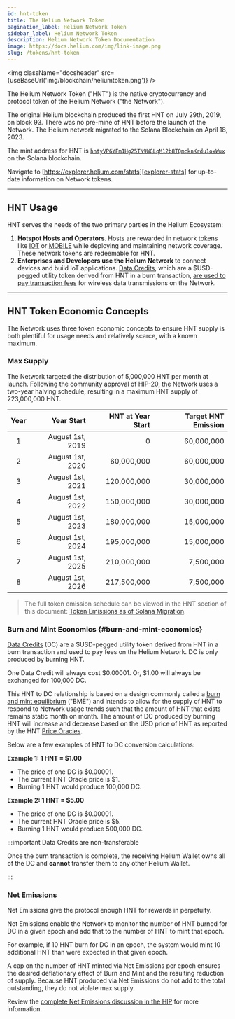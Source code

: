 ```yaml
---
id: hnt-token
title: The Helium Network Token
pagination_label: Helium Network Token
sidebar_label: Helium Network Token
description: Helium Network Token Documentation
image: https://docs.helium.com/img/link-image.png
slug: /tokens/hnt-token
---
```



<img className="docsheader" src={useBaseUrl('img/blockchain/heliumtoken.png')} />

The Helium Network Token ("HNT") is the native cryptocurrency and protocol token of the Helium
Network ("the Network").

The original Helium blockchain produced the first HNT on July 29th, 2019, on block 93. There was no
pre-mine of HNT before the launch of the Network. The Helium network migrated to the Solana
Blockchain on April 18, 2023.

The mint address for HNT is [`hntyVP6YFm1Hg25TN9WGLqM12b8TQmcknKrdu1oxWux`][hnt-mint-addr] on
the Solana blockchain.

Navigate to [https://explorer.helium.com/stats][explorer-stats] for up-to-date information on
Network tokens.

---

## HNT Usage

HNT serves the needs of the two primary parties in the Helium Ecosystem:

1. **Hotspot Hosts and Operators**. Hosts are rewarded in network tokens like [IOT][iot] or
   [MOBILE][mobile] while deploying and maintaining network coverage. These network tokens are
   redeemable for HNT.
2. **Enterprises and Developers use the Helium Network** to connect devices and build IoT
   applications. [Data Credits][datacredit], which are a $USD-pegged utility token derived from HNT
   in a burn transaction, [are used to pay transaction fees][txn-fees] for wireless data
   transmissions on the Network.

---

## HNT Token Economic Concepts

The Network uses three token economic concepts to ensure HNT supply is both plentiful for usage
needs and relatively scarce, with a known maximum.

### Max Supply

The Network targeted the distribution of 5,000,000 HNT per month at launch. Following the community
approval of HIP-20, the Network uses a two-year halving schedule, resulting in a maximum HNT supply
of 223,000,000 HNT.

| Year |       Year Start | HNT at Year Start | Target HNT Emission |
| :--: | ---------------: | ----------------: | ------------------: |
|  1   | August 1st, 2019 |                 0 |          60,000,000 |
|  2   | August 1st, 2020 |        60,000,000 |          60,000,000 |
|  3   | August 1st, 2021 |       120,000,000 |          30,000,000 |
|  4   | August 1st, 2022 |       150,000,000 |          30,000,000 |
|  5   | August 1st, 2023 |       180,000,000 |          15,000,000 |
|  6   | August 1st, 2024 |       195,000,000 |          15,000,000 |
|  7   | August 1st, 2025 |       210,000,000 |           7,500,000 |
|  8   | August 1st, 2026 |       217,500,000 |           7,500,000 |

> The full token emission schedule can be viewed in the HNT section of this document: [Token
> Emissions as of Solana Migration][sol-emissions].

[^1]:
    Year 1 starts on **August 1st, 2019**. The first halving happened on day one of year three,
    **August 1st, 2021**.

### Burn and Mint Economics {#burn-and-mint-economics}

[Data Credits][datacredit] (DC) are a $USD-pegged utility token derived from HNT in a burn
transaction and used to pay fees on the Helium Network. DC is only produced by burning HNT.

One Data Credit will always cost $0.00001. Or, $1.00 will always be exchanged for 100,000 DC.

This HNT to DC relationship is based on a design commonly called a [burn and mint equilibrium][bme]
("BME") and intends to allow for the supply of HNT to respond to Network usage trends such that the
amount of HNT that exists remains static month on month. The amount of DC produced by burning HNT
will increase and decrease based on the USD price of HNT as reported by the HNT [Price
Oracles][price-oracles].

Below are a few examples of HNT to DC conversion calculations:

**Example 1: 1 HNT = $1.00**

- The price of one DC is $0.00001.
- The current HNT Oracle price is $1.
- Burning 1 HNT would produce 100,000 DC.

**Example 2: 1 HNT = $5.00**

- The price of one DC is $0.00001.
- The current HNT Oracle price is $5.
- Burning 1 HNT would produce 500,000 DC.

:::important Data Credits are non-transferable

Once the burn transaction is complete, the receiving Helium Wallet owns all of the DC and **cannot**
transfer them to any other Helium Wallet.

:::

### Net Emissions

Net Emissions give the protocol enough HNT for rewards in perpetuity.

Net Emissions enable the Network to monitor the number of HNT burned for DC in a given epoch and add
that to the number of HNT to mint that epoch.

For example, if 10 HNT burn for DC in an epoch, the system would mint 10 additional HNT than were
expected in that given epoch.

A cap on the number of HNT minted via Net Emissions per epoch ensures the desired deflationary
effect of Burn and Mint and the resulting reduction of supply. Because HNT produced via Net
Emissions do not add to the total outstanding, they do not violate max supply.

Review the [complete Net Emissions discussion in the HIP][hip-20] for more information.

[bme]: https://multicoin.capital/2018/02/13/new-models-utility-tokens/
[datacredit]: /tokens/data-credit
[explorer-stats]: https://explorer.helium.com/stats
[hip-20]: https://github.com/helium/HIP/blob/master/0020-hnt-max-supply.md#net-emissions
[iot]: /tokens/iot-token
[mobile]: /tokens/mobile-token
[price-oracles]: /oracles/price-oracles
[sol-emissions]:
  https://github.com/helium/HIP/blob/main/HIP-solana-parameters/token-emissions-as-of-solana-migration.pdf
[txn-fees]: /iot/transaction-fees
[hnt-mint-addr]: https://explorer.solana.com/address/hntyVP6YFm1Hg25TN9WGLqM12b8TQmcknKrdu1oxWux

